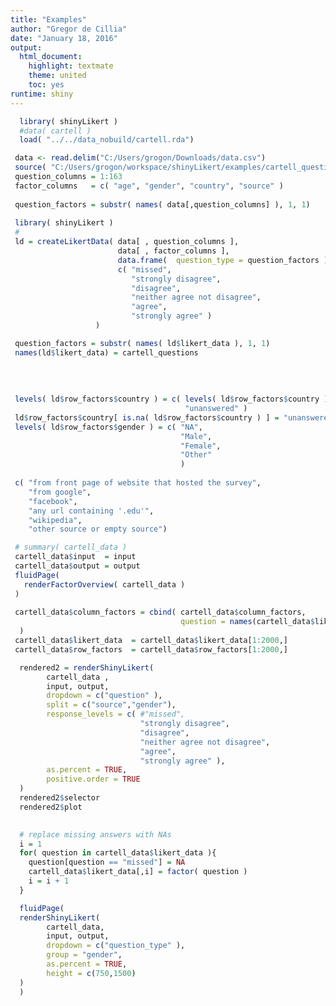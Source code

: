 ```yaml
---
title: "Examples"
author: "Gregor de Cillia"
date: "January 18, 2016"
output: 
  html_document: 
    highlight: textmate
    theme: united
    toc: yes
runtime: shiny
---
```


```r
  library( shinyLikert )
  #data( cartell )
  load( "../../data_nobuild/cartell.rda")
```


```r
 data <- read.delim("C:/Users/grogon/Downloads/data.csv")
 source( "C:/Users/grogon/workspace/shinyLikert/examples/cartell_questions.R" )
 question_columns = 1:163
 factor_columns   = c( "age", "gender", "country", "source" ) 
 
 question_factors = substr( names( data[,question_columns] ), 1, 1)
 
 library( shinyLikert )
 #
 ld = createLikertData( data[ , question_columns ],
                        data[ , factor_columns ],
                        data.frame(  question_type = question_factors ),
                        c( "missed",
                           "strongly disagree", 
                           "disagree", 
                           "neither agree not disagree", 
                           "agree", 
                           "strongly agree" )
                   )

 question_factors = substr( names( ld$likert_data ), 1, 1)
 names(ld$likert_data) = cartell_questions
 
 
 
 
 levels( ld$row_factors$country ) = c( levels( ld$row_factors$country ), 
                                       "unanswered" )
 ld$row_factors$country[ is.na( ld$row_factors$country ) ] = "unanswered"
 levels( ld$row_factors$gender ) = c( "NA",
                                      "Male",
                                      "Female",
                                      "Other"
                                      )
 
 c( "from front page of website that hosted the survey",
    "from google",
    "facebook",
    "any url containing '.edu'",
    "wikipedia",
    "other source or empty source")

```

```r
 # summary( cartell_data )
 cartell_data$input  = input
 cartell_data$output = output
 fluidPage(
   renderFactorOverview( cartell_data )
 )
 
 cartell_data$column_factors = cbind( cartell_data$column_factors,
                                      question = names(cartell_data$likert_data)
  )
 cartell_data$likert_data  = cartell_data$likert_data[1:2000,]
 cartell_data$row_factors  = cartell_data$row_factors[1:2000,]

  rendered2 = renderShinyLikert(
        cartell_data , 
        input, output, 
        dropdown = c("question" ),
        split = c("source","gender"),
        response_levels = c( #"missed",
                             "strongly disagree", 
                             "disagree", 
                             "neither agree not disagree", 
                             "agree", 
                             "strongly agree" ),
        as.percent = TRUE,
        positive.order = TRUE
  )
  rendered2$selector
  rendered2$plot 
 
```

```r
  # replace missing answers with NAs
  i = 1
  for( question in cartell_data$likert_data ){
    question[question == "missed"] = NA
    cartell_data$likert_data[,i] = factor( question )
    i = i + 1
  }

  fluidPage(
  renderShinyLikert(
        cartell_data,
        input, output,
        dropdown = c("question_type" ),
        group = "gender",
        as.percent = TRUE,
        height = c(750,1500)
  )
  )
```

